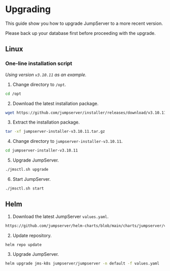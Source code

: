 # Upgrading

This guide show you how to upgrade JumpServer to a more recent version.

Please back up your database first before proceeding with the upgrade.

## Linux

### One-line installation script

_Using version `v3.10.11` as an example._

1. Change directory to `/opt`.

```sh copy
cd /opt
```

2. Download the latest installation package.
```sh copy
wget https://github.com/jumpserver/installer/releases/download/v3.10.11/jumpserver-installer-v3.10.11.tar.gz
```

3. Extract the installation package.
```sh copy
tar -xf jumpserver-installer-v3.10.11.tar.gz
```

4. Change directory to `jumpserver-installer-v3.10.11`.
```sh copy
cd jumpserver-installer-v3.10.11
```

5. Upgrade JumpServer.
```sh copy
./jmsctl.sh upgrade
```

6. Start JumpServer.
```sh copy
./jmsctl.sh start
```


## Helm

1. Download the latest JumpServer `values.yaml`.
```sh copy
https://github.com/jumpserver/helm-charts/blob/main/charts/jumpserver/values.yaml
```

2. Update repository.
```sh copy
helm repo update
```

3. Upgrade JumpServer.
```sh copy
helm upgrade jms-k8s jumpserver/jumpserver -n default -f values.yaml
```